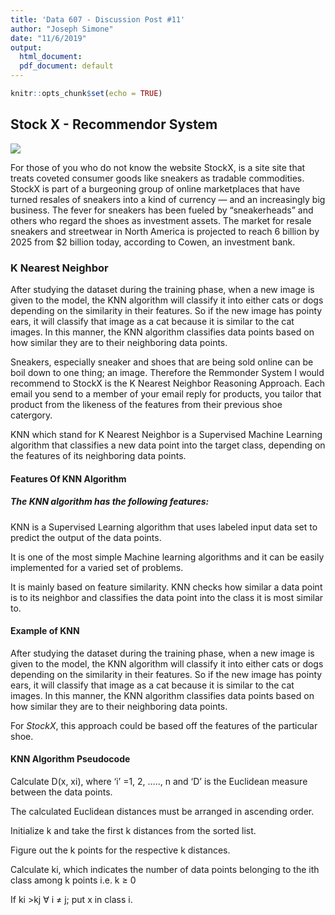 ---
title: 'Data 607 - Discussion Post #11'
author: "Joseph Simone"
date: "11/6/2019"
output:
  html_document:
  pdf_document: default
---

```{r setup, include=FALSE}
knitr::opts_chunk$set(echo = TRUE)
```

## Stock X - Recommendor System

![](C:/Users/jpsim/Documents/DATA Acquisition and Management/stockx.jpg) 

For those of you who do not know the website StockX, is a site  site that treats coveted consumer goods like sneakers as tradable commodities. StockX is part of a burgeoning group of online marketplaces that have turned resales of sneakers into a kind of currency — and an increasingly big business. The fever for sneakers has been fueled by “sneakerheads” and others who regard the shoes as investment assets. The market for resale sneakers and streetwear in North America is projected to reach 6 billion by 2025 from $2 billion today, according to Cowen, an investment bank.


### K Nearest Neighbor

After studying the dataset during the training phase, when a new image is given to the model, the KNN algorithm will classify it into either cats or dogs depending on the similarity in their features. So if the new image has pointy ears, it will classify that image as a cat because it is similar to the cat images. In this manner, the KNN algorithm classifies data points based on how similar they are to their neighboring data points.


Sneakers, especially sneaker and shoes that are being sold online can be boil down to one thing; an image. Therefore the Remmonder System I would recommend to StockX is the K Nearest Neighbor Reasoning Approach. Each email you send to a member of your email reply for products, you tailor that product from the likeness of the features from their previous shoe catergory.

KNN which stand for K Nearest Neighbor is a Supervised Machine Learning algorithm that classifies a new data point into the target class, depending on the features of its neighboring data points. 


#### Features Of KNN Algorithm

##### The KNN algorithm has the following features:

KNN is a Supervised Learning  algorithm that uses labeled input data set to predict the output of the data points.

It is one of the most simple Machine learning algorithms and it can be easily implemented for a varied set of problems.

It is mainly based on feature similarity. KNN checks how similar a data point is to its neighbor and classifies the data point into the class it is most similar to.
    
#### Example of KNN 

After studying the dataset during the training phase, when a new image is given to the model, the KNN algorithm will classify it into either cats or dogs depending on the similarity in their features. So if the new image has pointy ears, it will classify that image as a cat because it is similar to the cat images. In this manner, the KNN algorithm classifies data points based on how similar they are to their neighboring data points.


For $StockX$, this approach could be based off the features of the particular shoe.

#### KNN Algorithm Pseudocode

Calculate D(x, xi), where 'i' =1, 2, ….., n and 'D' is the Euclidean measure between the data points.

The calculated Euclidean distances must be arranged in ascending order.

Initialize k and take the first k distances from the sorted list.

Figure out the k points for the respective k distances.

Calculate ki, which indicates the number of data points belonging to the ith class among k points i.e. k ≥ 0

If ki >kj ∀ i ≠ j; put x in class i.